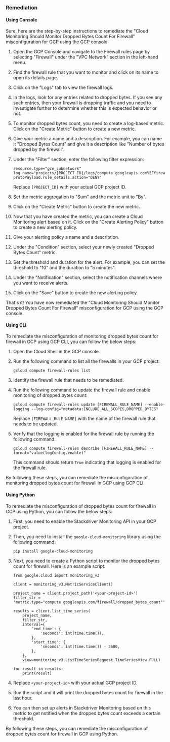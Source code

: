 ### Remediation

#### Using Console

Sure, here are the step-by-step instructions to remediate the "Cloud Monitoring Should Monitor Dropped Bytes Count For Firewall" misconfiguration for GCP using the GCP console:

1. Open the GCP Console and navigate to the Firewall rules page by selecting "Firewall" under the "VPC Network" section in the left-hand menu.

2. Find the firewall rule that you want to monitor and click on its name to open its details page.

3. Click on the "Logs" tab to view the firewall logs.

4. In the logs, look for any entries related to dropped bytes. If you see any such entries, then your firewall is dropping traffic and you need to investigate further to determine whether this is expected behavior or not.

5. To monitor dropped bytes count, you need to create a log-based metric. Click on the "Create Metric" button to create a new metric.

6. Give your metric a name and a description. For example, you can name it "Dropped Bytes Count" and give it a description like "Number of bytes dropped by the firewall".

7. Under the "Filter" section, enter the following filter expression:

    ```
    resource.type="gce_subnetwork"
    log_name="projects/[PROJECT_ID]/logs/compute.googleapis.com%2Ffirewall"
    protoPayload.rule_details.action="DENY"
    ```

    Replace `[PROJECT_ID]` with your actual GCP project ID.

8. Set the metric aggregation to "Sum" and the metric unit to "By".

9. Click on the "Create Metric" button to create the new metric.

10. Now that you have created the metric, you can create a Cloud Monitoring alert based on it. Click on the "Create Alerting Policy" button to create a new alerting policy.

11. Give your alerting policy a name and a description.

12. Under the "Condition" section, select your newly created "Dropped Bytes Count" metric.

13. Set the threshold and duration for the alert. For example, you can set the threshold to "10" and the duration to "5 minutes".

14. Under the "Notification" section, select the notification channels where you want to receive alerts.

15. Click on the "Save" button to create the new alerting policy.

That's it! You have now remediated the "Cloud Monitoring Should Monitor Dropped Bytes Count For Firewall" misconfiguration for GCP using the GCP console.

#### Using CLI

To remediate the misconfiguration of monitoring dropped bytes count for firewall in GCP using GCP CLI, you can follow the below steps:

1. Open the Cloud Shell in the GCP console.

2. Run the following command to list all the firewalls in your GCP project:

   ```
   gcloud compute firewall-rules list
   ```

3. Identify the firewall rule that needs to be remediated.

4. Run the following command to update the firewall rule and enable monitoring of dropped bytes count:

   ```
   gcloud compute firewall-rules update [FIREWALL_RULE_NAME] --enable-logging --log-config="metadata:INCLUDE_ALL_SCOPES,DROPPED_BYTES"
   ```

   Replace `[FIREWALL_RULE_NAME]` with the name of the firewall rule that needs to be updated.

5. Verify that the logging is enabled for the firewall rule by running the following command:

   ```
   gcloud compute firewall-rules describe [FIREWALL_RULE_NAME] --format="value(logConfig.enable)"
   ```

   This command should return `True` indicating that logging is enabled for the firewall rule.

By following these steps, you can remediate the misconfiguration of monitoring dropped bytes count for firewall in GCP using GCP CLI.

#### Using Python

To remediate the misconfiguration of dropped bytes count for firewall in GCP using Python, you can follow the below steps:

1. First, you need to enable the Stackdriver Monitoring API in your GCP project.

2. Then, you need to install the `google-cloud-monitoring` library using the following command:

   ```
   pip install google-cloud-monitoring
   ```

3. Next, you need to create a Python script to monitor the dropped bytes count for firewall. Here is an example script:

   ```
   from google.cloud import monitoring_v3

   client = monitoring_v3.MetricServiceClient()

   project_name = client.project_path('<your-project-id>')
   filter_str = 'metric.type="compute.googleapis.com/firewall/dropped_bytes_count"'

   results = client.list_time_series(
       project_name,
       filter_str,
       interval={
           'end_time': {
               'seconds': int(time.time()),
           },
           'start_time': {
               'seconds': int(time.time()) - 3600,
           },
       },
       view=monitoring_v3.ListTimeSeriesRequest.TimeSeriesView.FULL)

   for result in results:
       print(result)
   ```

4. Replace `<your-project-id>` with your actual GCP project ID.

5. Run the script and it will print the dropped bytes count for firewall in the last hour.

6. You can then set up alerts in Stackdriver Monitoring based on this metric to get notified when the dropped bytes count exceeds a certain threshold.

By following these steps, you can remediate the misconfiguration of dropped bytes count for firewall in GCP using Python.

